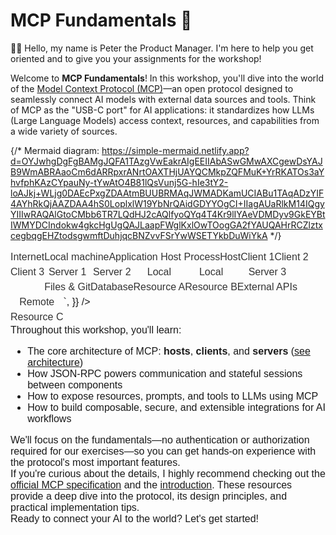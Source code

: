 # MCP Fundamentals 🧱

👨‍💼 Hello, my name is Peter the Product Manager. I'm here to help you get
oriented and to give you your assignments for the workshop!

Welcome to **MCP Fundamentals**! In this workshop, you'll dive into the world of
the
[Model Context Protocol (MCP)](https://modelcontextprotocol.io/specification/2025-06-18)—an
open protocol designed to seamlessly connect AI models with external data
sources and tools. Think of MCP as the "USB-C port" for AI applications: it
standardizes how LLMs (Large Language Models) access context, resources, and
capabilities from a wide variety of sources.

{/* Mermaid diagram: https://simple-mermaid.netlify.app?d=OYJwhgDgFgBAMgJQFA1TAzgVwEakrAIgEEIIAbASwGMwAXCgewDsYAJB9WmABRAaoCm6dARRpxrANrtOAXTHjUAYQCMkpZQFMuK+YrRKATOs3aYhvfphKAzCYpauNy-tYwAtO4B81lQsVunj5G-hIe3tY2-loAJkj+WLjg0DAEcPxgZDAAtmBUUBRMAqJWMADKamUCIABu1TAqADzYIF4AYhRkQjAAZDAA4hS0LoplxlW19YbNrQAidGDYYOgCI+IIagAUaRlkM14IQgyYIIIwRAQAlGtoCMbb6TR7LQdHJ2cAQlfyoQYq4T4Kr9lIYAeVDMDyv9GkEYBtIWMYDCIndokw4gkcHgUgQAJLaapFWglKxlOwTOogGA2fYAUQAHrRCZlztxcegbqgEHZtodsgwmftDuhjqcBNZvvFSrYwWSETYkbDuWiYkA */}

<div
	dangerouslySetInnerHTML={{
		__html: `<svg aria-roledescription="flowchart-v2" role="graphics-document document" viewBox="0 0 720.171875 510.9444580078125" style="max-width: 720.171875px;" class="flowchart" xmlns="http://www.w3.org/2000/svg" width="100%" id="mermaid-diagram-04brf55ms7eg"><style>#mermaid-diagram-04brf55ms7eg{font-family:"trebuchet ms",verdana,arial,sans-serif;font-size:16px;fill:#333;}@keyframes edge-animation-frame{from{stroke-dashoffset:0;}}@keyframes dash{to{stroke-dashoffset:0;}}#mermaid-diagram-04brf55ms7eg .edge-animation-slow{stroke-dasharray:9,5!important;stroke-dashoffset:900;animation:dash 50s linear infinite;stroke-linecap:round;}#mermaid-diagram-04brf55ms7eg .edge-animation-fast{stroke-dasharray:9,5!important;stroke-dashoffset:900;animation:dash 20s linear infinite;stroke-linecap:round;}#mermaid-diagram-04brf55ms7eg .error-icon{fill:#552222;}#mermaid-diagram-04brf55ms7eg .error-text{fill:#552222;stroke:#552222;}#mermaid-diagram-04brf55ms7eg .edge-thickness-normal{stroke-width:1px;}#mermaid-diagram-04brf55ms7eg .edge-thickness-thick{stroke-width:3.5px;}#mermaid-diagram-04brf55ms7eg .edge-pattern-solid{stroke-dasharray:0;}#mermaid-diagram-04brf55ms7eg .edge-thickness-invisible{stroke-width:0;fill:none;}#mermaid-diagram-04brf55ms7eg .edge-pattern-dashed{stroke-dasharray:3;}#mermaid-diagram-04brf55ms7eg .edge-pattern-dotted{stroke-dasharray:2;}#mermaid-diagram-04brf55ms7eg .marker{fill:#333333;stroke:#333333;}#mermaid-diagram-04brf55ms7eg .marker.cross{stroke:#333333;}#mermaid-diagram-04brf55ms7eg svg{font-family:"trebuchet ms",verdana,arial,sans-serif;font-size:16px;}#mermaid-diagram-04brf55ms7eg p{margin:0;}#mermaid-diagram-04brf55ms7eg .label{font-family:"trebuchet ms",verdana,arial,sans-serif;color:#333;}#mermaid-diagram-04brf55ms7eg .cluster-label text{fill:#333;}#mermaid-diagram-04brf55ms7eg .cluster-label span{color:#333;}#mermaid-diagram-04brf55ms7eg .cluster-label span p{background-color:transparent;}#mermaid-diagram-04brf55ms7eg .label text,#mermaid-diagram-04brf55ms7eg span{fill:#333;color:#333;}#mermaid-diagram-04brf55ms7eg .node rect,#mermaid-diagram-04brf55ms7eg .node circle,#mermaid-diagram-04brf55ms7eg .node ellipse,#mermaid-diagram-04brf55ms7eg .node polygon,#mermaid-diagram-04brf55ms7eg .node path{fill:#ECECFF;stroke:#9370DB;stroke-width:1px;}#mermaid-diagram-04brf55ms7eg .rough-node .label text,#mermaid-diagram-04brf55ms7eg .node .label text,#mermaid-diagram-04brf55ms7eg .image-shape .label,#mermaid-diagram-04brf55ms7eg .icon-shape .label{text-anchor:middle;}#mermaid-diagram-04brf55ms7eg .node .katex path{fill:#000;stroke:#000;stroke-width:1px;}#mermaid-diagram-04brf55ms7eg .rough-node .label,#mermaid-diagram-04brf55ms7eg .node .label,#mermaid-diagram-04brf55ms7eg .image-shape .label,#mermaid-diagram-04brf55ms7eg .icon-shape .label{text-align:center;}#mermaid-diagram-04brf55ms7eg .node.clickable{cursor:pointer;}#mermaid-diagram-04brf55ms7eg .root .anchor path{fill:#333333!important;stroke-width:0;stroke:#333333;}#mermaid-diagram-04brf55ms7eg .arrowheadPath{fill:#333333;}#mermaid-diagram-04brf55ms7eg .edgePath .path{stroke:#333333;stroke-width:2.0px;}#mermaid-diagram-04brf55ms7eg .flowchart-link{stroke:#333333;fill:none;}#mermaid-diagram-04brf55ms7eg .edgeLabel{background-color:rgba(232,232,232, 0.8);text-align:center;}#mermaid-diagram-04brf55ms7eg .edgeLabel p{background-color:rgba(232,232,232, 0.8);}#mermaid-diagram-04brf55ms7eg .edgeLabel rect{opacity:0.5;background-color:rgba(232,232,232, 0.8);fill:rgba(232,232,232, 0.8);}#mermaid-diagram-04brf55ms7eg .labelBkg{background-color:rgba(232, 232, 232, 0.5);}#mermaid-diagram-04brf55ms7eg .cluster rect{fill:#ffffde;stroke:#aaaa33;stroke-width:1px;}#mermaid-diagram-04brf55ms7eg .cluster text{fill:#333;}#mermaid-diagram-04brf55ms7eg .cluster span{color:#333;}#mermaid-diagram-04brf55ms7eg div.mermaidTooltip{position:absolute;text-align:center;max-width:200px;padding:2px;font-family:"trebuchet ms",verdana,arial,sans-serif;font-size:12px;background:hsl(80, 100%, 96.2745098039%);border:1px solid #aaaa33;border-radius:2px;pointer-events:none;z-index:100;}#mermaid-diagram-04brf55ms7eg .flowchartTitleText{text-anchor:middle;font-size:18px;fill:#333;}#mermaid-diagram-04brf55ms7eg rect.text{fill:none;stroke-width:0;}#mermaid-diagram-04brf55ms7eg .icon-shape,#mermaid-diagram-04brf55ms7eg .image-shape{background-color:rgba(232,232,232, 0.8);text-align:center;}#mermaid-diagram-04brf55ms7eg .icon-shape p,#mermaid-diagram-04brf55ms7eg .image-shape p{background-color:rgba(232,232,232, 0.8);padding:2px;}#mermaid-diagram-04brf55ms7eg .icon-shape rect,#mermaid-diagram-04brf55ms7eg .image-shape rect{opacity:0.5;background-color:rgba(232,232,232, 0.8);fill:rgba(232,232,232, 0.8);}#mermaid-diagram-04brf55ms7eg :root{--mermaid-font-family:"trebuchet ms",verdana,arial,sans-serif;}</style><g><marker orient="auto" markerHeight="8" markerWidth="8" markerUnits="userSpaceOnUse" refY="5" refX="5" viewBox="0 0 10 10" class="marker flowchart-v2" id="mermaid-diagram-04brf55ms7eg_flowchart-v2-pointEnd"><path style="stroke-width: 1; stroke-dasharray: 1, 0;" class="arrowMarkerPath" d="M 0 0 L 10 5 L 0 10 z"></path></marker><marker orient="auto" markerHeight="8" markerWidth="8" markerUnits="userSpaceOnUse" refY="5" refX="4.5" viewBox="0 0 10 10" class="marker flowchart-v2" id="mermaid-diagram-04brf55ms7eg_flowchart-v2-pointStart"><path style="stroke-width: 1; stroke-dasharray: 1, 0;" class="arrowMarkerPath" d="M 0 5 L 10 10 L 10 0 z"></path></marker><marker orient="auto" markerHeight="11" markerWidth="11" markerUnits="userSpaceOnUse" refY="5" refX="11" viewBox="0 0 10 10" class="marker flowchart-v2" id="mermaid-diagram-04brf55ms7eg_flowchart-v2-circleEnd"><circle style="stroke-width: 1; stroke-dasharray: 1, 0;" class="arrowMarkerPath" r="5" cy="5" cx="5"></circle></marker><marker orient="auto" markerHeight="11" markerWidth="11" markerUnits="userSpaceOnUse" refY="5" refX="-1" viewBox="0 0 10 10" class="marker flowchart-v2" id="mermaid-diagram-04brf55ms7eg_flowchart-v2-circleStart"><circle style="stroke-width: 1; stroke-dasharray: 1, 0;" class="arrowMarkerPath" r="5" cy="5" cx="5"></circle></marker><marker orient="auto" markerHeight="11" markerWidth="11" markerUnits="userSpaceOnUse" refY="5.2" refX="12" viewBox="0 0 11 11" class="marker cross flowchart-v2" id="mermaid-diagram-04brf55ms7eg_flowchart-v2-crossEnd"><path style="stroke-width: 2; stroke-dasharray: 1, 0;" class="arrowMarkerPath" d="M 1,1 l 9,9 M 10,1 l -9,9"></path></marker><marker orient="auto" markerHeight="11" markerWidth="11" markerUnits="userSpaceOnUse" refY="5.2" refX="-1" viewBox="0 0 11 11" class="marker cross flowchart-v2" id="mermaid-diagram-04brf55ms7eg_flowchart-v2-crossStart"><path style="stroke-width: 2; stroke-dasharray: 1, 0;" class="arrowMarkerPath" d="M 1,1 l 9,9 M 10,1 l -9,9"></path></marker><g class="root"><g class="clusters"><g data-look="classic" id="Internet" class="cluster"><rect height="165.08460235595703" width="346.421875" y="8" x="365.75" style=""></rect><g transform="translate(509.8125, 8)" class="cluster-label"><foreignObject height="24" width="58.296875"><div style="display: table-cell; white-space: nowrap; line-height: 1.5; max-width: 200px; text-align: center;" xmlns="http://www.w3.org/1999/xhtml"><span class="nodeLabel"><p>Internet</p></span></div></foreignObject></g></g><g data-look="classic" id="subGraph1" class="cluster"><rect height="309.85987854003906" width="346.421875" y="193.08460235595703" x="365.75" style=""></rect><g transform="translate(487.4921875, 193.08460235595703)" class="cluster-label"><foreignObject height="24" width="102.9375"><div style="display: table-cell; white-space: nowrap; line-height: 1.5; max-width: 200px; text-align: center;" xmlns="http://www.w3.org/1999/xhtml"><span class="nodeLabel"><p>Local machine</p></span></div></foreignObject></g></g><g data-look="classic" id="subGraph0" class="cluster"><rect height="453.9143180847168" width="307.75" y="28.542301177978516" x="8" style=""></rect><g transform="translate(74.2734375, 28.542301177978516)" class="cluster-label"><foreignObject height="24" width="175.203125"><div style="display: table-cell; white-space: nowrap; line-height: 1.5; max-width: 200px; text-align: center;" xmlns="http://www.w3.org/1999/xhtml"><span class="nodeLabel"><p>Application Host Process</p></span></div></foreignObject></g></g></g><g class="edgePaths"><path marker-end="url(#mermaid-diagram-04brf55ms7eg_flowchart-v2-pointEnd)" style="" class="edge-thickness-normal edge-pattern-solid edge-thickness-normal edge-pattern-solid flowchart-link" id="L_H_C1_0" d="M124.875,275.527L129.042,275.527C133.208,275.527,141.542,275.527,149.208,275.527C156.875,275.527,163.875,275.527,167.375,275.527L170.875,275.527"></path><path marker-end="url(#mermaid-diagram-04brf55ms7eg_flowchart-v2-pointEnd)" style="" class="edge-thickness-normal edge-pattern-solid edge-thickness-normal edge-pattern-solid flowchart-link" id="L_H_C2_0" d="M92.153,302.527L101.773,322.182C111.394,341.837,130.634,381.147,143.755,400.802C156.875,420.457,163.875,420.457,167.375,420.457L170.875,420.457"></path><path marker-end="url(#mermaid-diagram-04brf55ms7eg_flowchart-v2-pointEnd)" style="" class="edge-thickness-normal edge-pattern-solid edge-thickness-normal edge-pattern-solid flowchart-link" id="L_H_C3_0" d="M89.291,248.527L99.389,222.196C109.486,195.865,129.68,143.204,143.278,116.873C156.875,90.542,163.875,90.542,167.375,90.542L170.875,90.542"></path><path marker-end="url(#mermaid-diagram-04brf55ms7eg_flowchart-v2-pointEnd)" style="" class="edge-thickness-normal edge-pattern-solid edge-thickness-normal edge-pattern-solid flowchart-link" id="L_C1_S1_0" d="M290.75,275.527L294.917,275.527C299.083,275.527,307.417,275.527,315.75,275.527C324.083,275.527,332.417,275.527,340.75,275.527C349.083,275.527,357.417,275.527,366.535,275.527C375.654,275.527,385.557,275.527,390.509,275.527L395.461,275.527"></path><path marker-end="url(#mermaid-diagram-04brf55ms7eg_flowchart-v2-pointEnd)" style="" class="edge-thickness-normal edge-pattern-solid edge-thickness-normal edge-pattern-solid flowchart-link" id="L_C2_S2_0" d="M290.75,420.457L294.917,420.457C299.083,420.457,307.417,420.457,315.75,420.457C324.083,420.457,332.417,420.457,340.75,420.457C349.083,420.457,357.417,420.457,367.373,420.457C377.329,420.457,388.909,420.457,394.699,420.457L400.488,420.457"></path><path marker-end="url(#mermaid-diagram-04brf55ms7eg_flowchart-v2-pointEnd)" marker-start="url(#mermaid-diagram-04brf55ms7eg_flowchart-v2-pointStart)" style="" class="edge-thickness-normal edge-pattern-solid edge-thickness-normal edge-pattern-solid flowchart-link" id="L_S1_R1_0" d="M539.008,275.527L543.96,275.527C548.911,275.527,558.815,275.527,567.352,275.527C575.888,275.527,583.057,275.527,586.642,275.527L590.227,275.527"></path><path marker-end="url(#mermaid-diagram-04brf55ms7eg_flowchart-v2-pointEnd)" marker-start="url(#mermaid-diagram-04brf55ms7eg_flowchart-v2-pointStart)" style="" class="edge-thickness-normal edge-pattern-solid edge-thickness-normal edge-pattern-solid flowchart-link" id="L_S2_R2_0" d="M533.98,420.457L539.77,420.457C545.56,420.457,557.139,420.457,566.472,420.457C575.805,420.457,582.891,420.457,586.434,420.457L589.977,420.457"></path><path marker-end="url(#mermaid-diagram-04brf55ms7eg_flowchart-v2-pointEnd)" style="" class="edge-thickness-normal edge-pattern-solid edge-thickness-normal edge-pattern-solid flowchart-link" id="L_C3_S3_0" d="M290.75,90.542L294.917,90.542C299.083,90.542,307.417,90.542,315.75,90.542C324.083,90.542,332.417,90.542,340.75,90.542C349.083,90.542,357.417,90.542,365.083,90.542C372.75,90.542,379.75,90.542,383.25,90.542L386.75,90.542"></path><path marker-end="url(#mermaid-diagram-04brf55ms7eg_flowchart-v2-pointEnd)" marker-start="url(#mermaid-diagram-04brf55ms7eg_flowchart-v2-pointStart)" style="" class="edge-thickness-normal edge-pattern-solid edge-thickness-normal edge-pattern-solid flowchart-link" id="L_S3_R3_0" d="M547.719,90.542L551.219,90.542C554.719,90.542,561.719,90.542,568.719,90.542C575.719,90.542,582.719,90.542,586.219,90.542L589.719,90.542"></path></g><g class="edgeLabels"><g class="edgeLabel"><g transform="translate(0, 0)" class="label"><foreignObject height="0" width="0"><div style="display: table-cell; white-space: nowrap; line-height: 1.5; max-width: 200px; text-align: center;" class="labelBkg" xmlns="http://www.w3.org/1999/xhtml"><span class="edgeLabel"></span></div></foreignObject></g></g><g class="edgeLabel"><g transform="translate(0, 0)" class="label"><foreignObject height="0" width="0"><div style="display: table-cell; white-space: nowrap; line-height: 1.5; max-width: 200px; text-align: center;" class="labelBkg" xmlns="http://www.w3.org/1999/xhtml"><span class="edgeLabel"></span></div></foreignObject></g></g><g class="edgeLabel"><g transform="translate(0, 0)" class="label"><foreignObject height="0" width="0"><div style="display: table-cell; white-space: nowrap; line-height: 1.5; max-width: 200px; text-align: center;" class="labelBkg" xmlns="http://www.w3.org/1999/xhtml"><span class="edgeLabel"></span></div></foreignObject></g></g><g class="edgeLabel"><g transform="translate(0, 0)" class="label"><foreignObject height="0" width="0"><div style="display: table-cell; white-space: nowrap; line-height: 1.5; max-width: 200px; text-align: center;" class="labelBkg" xmlns="http://www.w3.org/1999/xhtml"><span class="edgeLabel"></span></div></foreignObject></g></g><g class="edgeLabel"><g transform="translate(0, 0)" class="label"><foreignObject height="0" width="0"><div style="display: table-cell; white-space: nowrap; line-height: 1.5; max-width: 200px; text-align: center;" class="labelBkg" xmlns="http://www.w3.org/1999/xhtml"><span class="edgeLabel"></span></div></foreignObject></g></g><g class="edgeLabel"><g transform="translate(0, 0)" class="label"><foreignObject height="0" width="0"><div style="display: table-cell; white-space: nowrap; line-height: 1.5; max-width: 200px; text-align: center;" class="labelBkg" xmlns="http://www.w3.org/1999/xhtml"><span class="edgeLabel"></span></div></foreignObject></g></g><g class="edgeLabel"><g transform="translate(0, 0)" class="label"><foreignObject height="0" width="0"><div style="display: table-cell; white-space: nowrap; line-height: 1.5; max-width: 200px; text-align: center;" class="labelBkg" xmlns="http://www.w3.org/1999/xhtml"><span class="edgeLabel"></span></div></foreignObject></g></g><g class="edgeLabel"><g transform="translate(0, 0)" class="label"><foreignObject height="0" width="0"><div style="display: table-cell; white-space: nowrap; line-height: 1.5; max-width: 200px; text-align: center;" class="labelBkg" xmlns="http://www.w3.org/1999/xhtml"><span class="edgeLabel"></span></div></foreignObject></g></g><g class="edgeLabel"><g transform="translate(0, 0)" class="label"><foreignObject height="0" width="0"><div style="display: table-cell; white-space: nowrap; line-height: 1.5; max-width: 200px; text-align: center;" class="labelBkg" xmlns="http://www.w3.org/1999/xhtml"><span class="edgeLabel"></span></div></foreignObject></g></g></g><g class="nodes"><g transform="translate(78.9375, 275.5266799926758)" id="flowchart-H-0" class="node default"><rect height="54" width="91.875" y="-27" x="-45.9375" style="" class="basic label-container"></rect><g transform="translate(-15.9375, -12)" style="" class="label"><rect></rect><foreignObject height="24" width="31.875"><div style="display: table-cell; white-space: nowrap; line-height: 1.5; max-width: 200px; text-align: center;" xmlns="http://www.w3.org/1999/xhtml"><span class="nodeLabel"><p>Host</p></span></div></foreignObject></g></g><g transform="translate(232.8125, 275.5266799926758)" id="flowchart-C1-1" class="node default"><rect height="54" width="115.875" y="-27" x="-57.9375" style="" class="basic label-container"></rect><g transform="translate(-27.9375, -12)" style="" class="label"><rect></rect><foreignObject height="24" width="55.875"><div style="display: table-cell; white-space: nowrap; line-height: 1.5; max-width: 200px; text-align: center;" xmlns="http://www.w3.org/1999/xhtml"><span class="nodeLabel"><p>Client 1</p></span></div></foreignObject></g></g><g transform="translate(232.8125, 420.4566192626953)" id="flowchart-C2-2" class="node default"><rect height="54" width="115.875" y="-27" x="-57.9375" style="" class="basic label-container"></rect><g transform="translate(-27.9375, -12)" style="" class="label"><rect></rect><foreignObject height="24" width="55.875"><div style="display: table-cell; white-space: nowrap; line-height: 1.5; max-width: 200px; text-align: center;" xmlns="http://www.w3.org/1999/xhtml"><span class="nodeLabel"><p>Client 2</p></span></div></foreignObject></g></g><g transform="translate(232.8125, 90.54230117797852)" id="flowchart-C3-3" class="node default"><rect height="54" width="115.875" y="-27" x="-57.9375" style="" class="basic label-container"></rect><g transform="translate(-27.9375, -12)" style="" class="label"><rect></rect><foreignObject height="24" width="55.875"><div style="display: table-cell; white-space: nowrap; line-height: 1.5; max-width: 200px; text-align: center;" xmlns="http://www.w3.org/1999/xhtml"><span class="nodeLabel"><p>Client 3</p></span></div></foreignObject></g></g><g transform="translate(467.234375, 275.5266799926758)" id="flowchart-S1-10" class="node default"><rect height="78" width="135.546875" y="-39" x="-67.7734375" style="" class="basic label-container"></rect><g transform="translate(-37.7734375, -24)" style="" class="label"><rect></rect><foreignObject height="48" width="75.546875"><div style="display: table-cell; white-space: nowrap; line-height: 1.5; max-width: 200px; text-align: center;" xmlns="http://www.w3.org/1999/xhtml"><span class="nodeLabel"><p>Server 1<br>Files &amp; Git</p></span></div></foreignObject></g></g><g transform="translate(467.234375, 420.4566192626953)" id="flowchart-S2-11" class="node default"><rect height="78" width="125.4921875" y="-39" x="-62.74609375" style="" class="basic label-container"></rect><g transform="translate(-32.74609375, -24)" style="" class="label"><rect></rect><foreignObject height="48" width="65.4921875"><div style="display: table-cell; white-space: nowrap; line-height: 1.5; max-width: 200px; text-align: center;" xmlns="http://www.w3.org/1999/xhtml"><span class="nodeLabel"><p>Server 2<br>Database</p></span></div></foreignObject></g></g><g transform="translate(640.4453125, 275.5266799926758)" id="flowchart-R1-12" class="node default"><path transform="translate(-46.21875, -47.44208105777522)" style="" class="basic label-container" d="M0,10.628054038516815 a46.21875,10.628054038516815 0,0,0 92.4375,0 a46.21875,10.628054038516815 0,0,0 -92.4375,0 l0,73.62805403851681 a46.21875,10.628054038516815 0,0,0 92.4375,0 l0,-73.62805403851681"></path><g transform="translate(-38.71875, -14)" style="" class="label"><rect></rect><foreignObject height="48" width="77.4375"><div style="display: table-cell; white-space: nowrap; line-height: 1.5; max-width: 200px; text-align: center;" xmlns="http://www.w3.org/1999/xhtml"><span class="nodeLabel"><p>Local<br>Resource A</p></span></div></foreignObject></g></g><g transform="translate(640.4453125, 420.4566192626953)" id="flowchart-R2-13" class="node default"><path transform="translate(-46.46875, -47.491540005735594)" style="" class="basic label-container" d="M0,10.661026670490394 a46.46875,10.661026670490394 0,0,0 92.9375,0 a46.46875,10.661026670490394 0,0,0 -92.9375,0 l0,73.6610266704904 a46.46875,10.661026670490394 0,0,0 92.9375,0 l0,-73.6610266704904"></path><g transform="translate(-38.96875, -14)" style="" class="label"><rect></rect><foreignObject height="48" width="77.9375"><div style="display: table-cell; white-space: nowrap; line-height: 1.5; max-width: 200px; text-align: center;" xmlns="http://www.w3.org/1999/xhtml"><span class="nodeLabel"><p>Local<br>Resource B</p></span></div></foreignObject></g></g><g transform="translate(467.234375, 90.54230117797852)" id="flowchart-S3-22" class="node default"><rect height="78" width="152.96875" y="-39" x="-76.484375" style="" class="basic label-container"></rect><g transform="translate(-46.484375, -24)" style="" class="label"><rect></rect><foreignObject height="48" width="92.96875"><div style="display: table-cell; white-space: nowrap; line-height: 1.5; max-width: 200px; text-align: center;" xmlns="http://www.w3.org/1999/xhtml"><span class="nodeLabel"><p>Server 3<br>External APIs</p></span></div></foreignObject></g></g><g transform="translate(640.4453125, 90.54230117797852)" id="flowchart-R3-23" class="node default"><path transform="translate(-46.7265625, -47.54230741720907)" style="" class="basic label-container" d="M0,10.694871611472713 a46.7265625,10.694871611472713 0,0,0 93.453125,0 a46.7265625,10.694871611472713 0,0,0 -93.453125,0 l0,73.6948716114727 a46.7265625,10.694871611472713 0,0,0 93.453125,0 l0,-73.6948716114727"></path><g transform="translate(-39.2265625, -14)" style="" class="label"><rect></rect><foreignObject height="48" width="78.453125"><div style="display: table-cell; white-space: nowrap; line-height: 1.5; max-width: 200px; text-align: center;" xmlns="http://www.w3.org/1999/xhtml"><span class="nodeLabel"><p>Remote<br>Resource C</p></span></div></foreignObject></g></g></g></g></g></svg>`,
	}}
/>

Throughout this workshop, you'll learn:

- The core architecture of MCP: **hosts**, **clients**, and **servers**
  ([see architecture](https://modelcontextprotocol.io/specification/2025-06-18/architecture))
- How JSON-RPC powers communication and stateful sessions between components
- How to expose resources, prompts, and tools to LLMs using MCP
- How to build composable, secure, and extensible integrations for AI workflows

We'll focus on the fundamentals—no authentication or authorization required for
our exercises—so you can get hands-on experience with the protocol's most
important features.

If you're curious about the details, I highly recommend checking out the
[official MCP specification](https://modelcontextprotocol.io/specification/2025-06-18)
and the [introduction](https://modelcontextprotocol.io/introduction). These
resources provide a deep dive into the protocol, its design principles, and
practical implementation tips.

Ready to connect your AI to the world? Let's get started!
